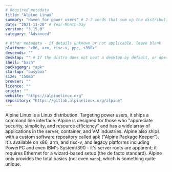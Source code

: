 ```yaml
---
# Required metadata
title: "Alpine Linux"
summary: "Haven for power users" # 2-7 words that sum up the distribution
date: "2021-11-20" # Year-Month-Day
version: "3.15.0"
category: "Advanced"

# Other metadata - if details unknown or not applicable, leave blank
platform: "x86, arm, risc-v, ppc, s390x"
descends: ""
desktop: "" # If the distro does not boot a desktop by default, or doesn't ship one, leave 'desktop' blank
shell: "bash"
packagemgr: "apk"
startup: "busybox"
size: "150mb"
browser: ""
licence: ""
origin: ""
website: "https://alpinelinux.org"
repository: "https://gitlab.alpinelinux.org/alpine"
---
```


Alpine Linux is a Linux distribution. Targeting power users, it ships a command line interface. Alpine is designed for those who "appreciate security, simplicity, and resource efficiency" and has a wide array of applications in the server, container, and VM industries. Alpine also ships with a custom software repository called apk ("Alpine Package Keeper"). It's available on x86, arm, and risc-v, and legacy platforms including PowerPC and even IBM's System/390 - it's server roots are apparent; it requires Ethernet for a wizard-based setup (the de facto standard). Alpine only provides the total basics (not even `nano`), which is something quite unique.
